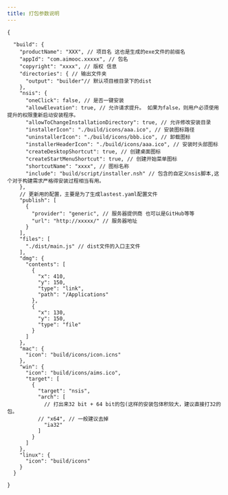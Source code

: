 ```yaml
---
title: 打包参数说明
---
```


```jsonc
{

  "build": {
    "productName": "XXX", // 项目名 这也是生成的exe文件的前缀名
    "appId": "com.aimooc.xxxxx", // 包名
    "copyright": "xxxx", // 版权 信息
    "directories": { // 输出文件夹
      "output": "builder"// 默认项目根目录下的dist
    },
    "nsis": {
      "oneClick": false, // 是否一键安装
      "allowElevation": true, // 允许请求提升。 如果为false，则用户必须使用提升的权限重新启动安装程序。
      "allowToChangeInstallationDirectory": true, // 允许修改安装目录
      "installerIcon": "./build/icons/aaa.ico", // 安装图标路径
      "uninstallerIcon": "./build/icons/bbb.ico", // 卸载图标
      "installerHeaderIcon": "./build/icons/aaa.ico", // 安装时头部图标
      "createDesktopShortcut": true, // 创建桌面图标
      "createStartMenuShortcut": true, // 创建开始菜单图标
      "shortcutName": "xxxx", // 图标名称
      "include": "build/script/installer.nsh" // 包含的自定义nsis脚本,这个对于构建需求严格得安装过程相当有用。
    },
    // 更新用的配置，主要是为了生成lastest.yaml配置文件
    "publish": [
      {
        "provider": "generic", // 服务器提供商 也可以是GitHub等等
        "url": "http://xxxxx/" // 服务器地址
      }
    ],
    "files": [
      "./dist/main.js" // dist文件的入口主文件
    ],
    "dmg": {
      "contents": [
        {
          "x": 410,
          "y": 150,
          "type": "link",
          "path": "/Applications"
        },
        {
          "x": 130,
          "y": 150,
          "type": "file"
        }
      ]
    },
    "mac": {
      "icon": "build/icons/icon.icns"
    },
    "win": {
      "icon": "build/icons/aims.ico",
      "target": [
        {
          "target": "nsis",
          "arch": [
            // 打出来32 bit + 64 bit的包(这样的安装包体积较大，建议直接打32的包。
          // "x64", // 一般建议去掉
            "ia32"
          ]
        }
      ]
    },
    "linux": {
      "icon": "build/icons"
    }
  }

}
```
